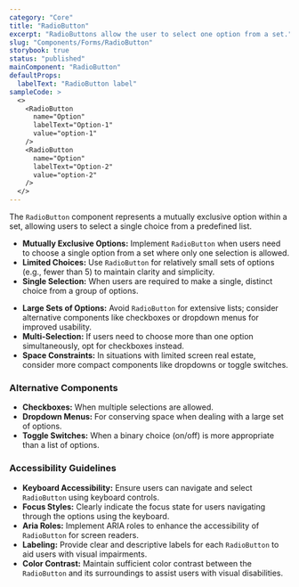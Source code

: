 ```yaml
---
category: "Core"
title: "RadioButton"
excerpt: "RadioButtons allow the user to select one option from a set."
slug: "Components/Forms/RadioButton"
storybook: true
status: "published"
mainComponent: "RadioButton"
defaultProps:
  labelText: "RadioButton label"
sampleCode: >
  <>
    <RadioButton
      name="Option"
      labelText="Option-1"
      value="option-1"
    />
    <RadioButton
      name="Option"
      labelText="Option-2"
      value="option-2"
    />
  </>
---
```


The `RadioButton` component represents a mutually exclusive option within a set, allowing users to select a single choice from a predefined list.

<FigmaImage url="https://www.figma.com/file/h0OBnVRCmPzMmCpYIYsj8H/Bridge-Documentation?node-id=551%3A779" />

<FigmaImage url="https://www.figma.com/file/h0OBnVRCmPzMmCpYIYsj8H/Bridge-Documentation?node-id=552%3A841" />

<DoUse>

- **Mutually Exclusive Options:** Implement `RadioButton` when users need to choose a single option from a set where only one selection is allowed.
- **Limited Choices:** Use `RadioButton` for relatively small sets of options (e.g., fewer than 5) to maintain clarity and simplicity.
- **Single Selection:** When users are required to make a single, distinct choice from a group of options.

</DoUse>

<DoNotUse>

- **Large Sets of Options:** Avoid `RadioButton` for extensive lists; consider alternative components like checkboxes or dropdown menus for improved usability.
- **Multi-Selection:** If users need to choose more than one option simultaneously, opt for checkboxes instead.
- **Space Constraints:** In situations with limited screen real estate, consider more compact components like dropdowns or toggle switches.

</DoNotUse>

### Alternative Components

- **Checkboxes:** When multiple selections are allowed.
- **Dropdown Menus:** For conserving space when dealing with a large set of options.
- **Toggle Switches:** When a binary choice (on/off) is more appropriate than a list of options.

### Accessibility Guidelines

- **Keyboard Accessibility:** Ensure users can navigate and select `RadioButton` using keyboard controls.
- **Focus Styles:** Clearly indicate the focus state for users navigating through the options using the keyboard.
- **Aria Roles:** Implement ARIA roles to enhance the accessibility of `RadioButton` for screen readers.
- **Labeling:** Provide clear and descriptive labels for each `RadioButton` to aid users with visual impairments.
- **Color Contrast:** Maintain sufficient color contrast between the `RadioButton` and its surroundings to assist users with visual disabilities.
